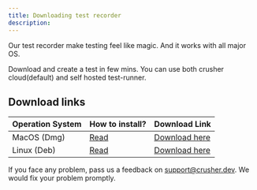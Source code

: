 ```yaml
---
title: Downloading test recorder
description:
---
```



Our test recorder make testing feel like magic. And it works with all major OS.

Download and create a test in few mins. You can use both crusher cloud(default) and self hosted test-runner.

## Download links

| Operation System | How to install? | Download Link |
|--|--|--|
|  MacOS (Dmg) | [Read](/docs/how-to/installing-crusher-recorder#how-to-install-dmg-on-mac-os)  | [Download here](https://github.com/crusherdev/crusher-downloads/releases/download/0.99/crusher-recorder.dmg) |
|  Linux (Deb)| [Read](/docs/how-to/installing-crusher-recorder#how-to-install-deb)  | [Download here](https://github.com/crusherdev/crusher-downloads/releases/download/0.99/crusher-recorder.deb) |


If you face any problem, pass us a feedback on support@crusher.dev. We would
fix your problem promptly.
